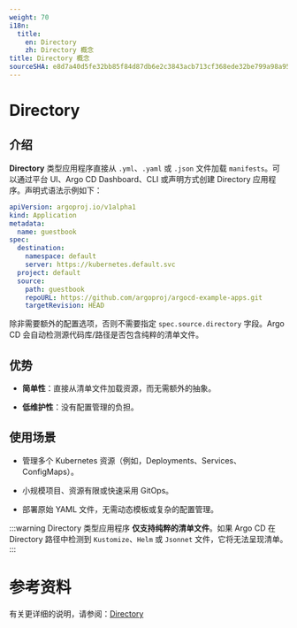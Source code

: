 ```yaml
---
weight: 70
i18n:
  title:
    en: Directory
    zh: Directory 概念
title: Directory 概念
sourceSHA: e8d7a40d5fe32bb85f84d87db6e2c3843acb713cf368ede32be799a98a9547b0
---
```


# Directory

## 介绍

**Directory** 类型应用程序直接从 `.yml`、`.yaml` 或 `.json` 文件加载 `manifests`。可以通过平台 UI、Argo CD Dashboard、CLI 或声明方式创建 Directory 应用程序。声明式语法示例如下：

```yaml
apiVersion: argoproj.io/v1alpha1
kind: Application
metadata:
  name: guestbook
spec:
  destination:
    namespace: default
    server: https://kubernetes.default.svc
  project: default
  source:
    path: guestbook
    repoURL: https://github.com/argoproj/argocd-example-apps.git
    targetRevision: HEAD
```

除非需要额外的配置选项，否则不需要指定 `spec.source.directory` 字段。Argo CD 会自动检测源代码库/路径是否包含纯粹的清单文件。

## 优势

- **简单性**：直接从清单文件加载资源，而无需额外的抽象。

- **低维护性**：没有配置管理的负担。

## 使用场景

- 管理多个 Kubernetes 资源（例如，Deployments、Services、ConfigMaps）。

- 小规模项目、资源有限或快速采用 GitOps。

- 部署原始 YAML 文件，无需动态模板或复杂的配置管理。

:::warning
Directory 类型应用程序 **仅支持纯粹的清单文件**。如果 Argo CD 在 Directory 路径中检测到 `Kustomize`、`Helm` 或 `Jsonnet` 文件，它将无法呈现清单。
:::

# 参考资料

有关更详细的说明，请参阅：[Directory](https://argo-cd.readthedocs.io/en/stable/user-guide/directory/)
